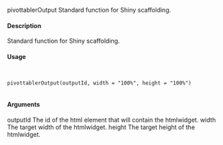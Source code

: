 
pivottablerOutput
Standard function for Shiny scaffolding.

#### Description

Standard function for Shiny scaffolding.

#### Usage
<pre><code>

pivottablerOutput(outputId, width = "100%", height = "100%")

</code></pre>
#### Arguments

outputId The id of the html element that will contain the htmlwidget.
width The target width of the htmlwidget.
height The target height of the htmlwidget.
